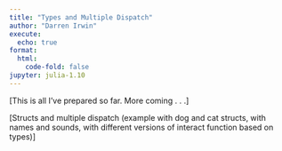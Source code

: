 ```yaml
---
title: "Types and Multiple Dispatch"
author: "Darren Irwin"
execute:
  echo: true
format:
  html:
    code-fold: false
jupyter: julia-1.10
---
```


[This is all I've prepared so far. More coming . . .]

[Structs and multiple dispatch (example with dog and cat structs, with names and sounds, with different versions of interact function based on types)]